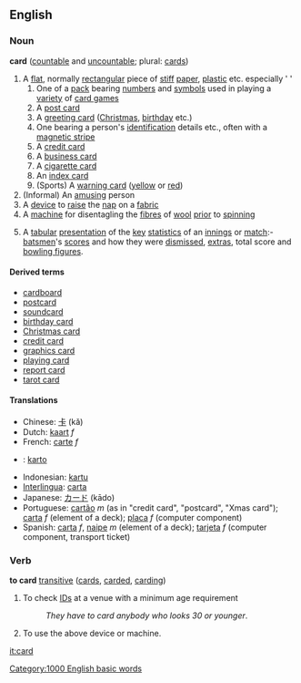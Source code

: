 ==English==
=== Noun ===
'''card''' ([[countable]] and [[uncountable]]; plural: [[cards]])
#A [[flat]], normally [[rectangular]] piece of [[stiff]] [[paper]], [[plastic]] etc. especially ' '
##One of a [[pack]] bearing [[number]]s and [[symbol]]s used in playing a [[variety]] of [[card game]]s
##A [[post card]]
##A [[greeting card]] ([[Christmas]], [[birthday]] etc.)
##One bearing a person's [[identification]] details etc., often with a [[magnetic stripe]]
##A [[credit card]]
##A [[business card]]
##A [[cigarette card]]
##An [[index card]]
##(Sports) A [[warning card]] ([[yellow]] or [[red]])
#(Informal) An [[amusing]] person
#A [[device]] to [[raise]] the [[nap]] on a [[fabric]]
#A [[machine]] for disentagling the [[fibre]]s of [[wool]] [[prior]] to [[spinning]]
#{{Cricket}} A [[tabular]] [[presentation]] of the [[key]] [[statistics]] of an [[innings]] or [[match]]:- [[batsman|batsmen]]'s [[score]]s and how they were [[dismissed]], [[extras]], total score and [[bowling figures]].

====Derived terms====
*[[cardboard]]
*[[postcard]]
*[[soundcard]]
*[[birthday card]]
*[[Christmas card]]
*[[credit card]]
*[[graphics card]]
*[[playing card]]
*[[report card]]
*[[tarot card]]<!-- capitalised? -->

==== Translations ====
*Chinese: [[卡]] (kǎ)
*Dutch: [[kaart]] ''f''
*French: [[carte]] ''f''
* {{io}} : [[karto]]
*Indonesian: [[kartu]]
*[[Interlingua]]: [[carta]]
*Japanese: [[カード]] (kādo)
*Portuguese: [[cartão]] ''m'' (as in "credit card", "postcard", "Xmas card"); [[carta]] ''f'' (element of a deck); [[placa]] ''f'' (computer component)
*Spanish: [[carta]] ''f'', [[naipe]] ''m'' (element of a deck); [[tarjeta]] ''f'' (computer component, transport ticket)

===Verb===
'''to card''' [[transitive]] ([[cards]], [[carded]], [[carding]])
# To check [[ID]]s at a venue with a minimum age requirement
#:''They have to card anybody who looks 30 or younger''.
# To use the above device or machine.

[[it:card]]
[[Category:1000 English basic words]]